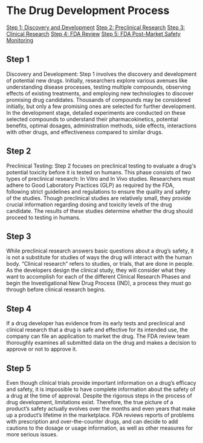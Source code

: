 ---
---
# The Drug Development Process

[Step 1: Discovery and Development](notes/fda_dddp_step1.mdx)
[Step 2: Preclinical Research](notes/fda_dddp_step2.mdx)
[Step 3: Clinical Research](notes/fda_dddp_step3.mdx)
[Step 4: FDA Review](notes/fda_dddp_step4.mdx)
[Step 5: FDA Post-Market Safety Monitoring](notes/fda_dddp_step5.mdx)

## Step 1

Discovery and Development: Step 1 involves the discovery and development of potential new drugs. Initially, researchers explore various avenues like understanding disease processes, testing multiple compounds, observing effects of existing treatments, and employing new technologies to discover promising drug candidates. Thousands of compounds may be considered initially, but only a few promising ones are selected for further development. In the development stage, detailed experiments are conducted on these selected compounds to understand their pharmacokinetics, potential benefits, optimal dosages, administration methods, side effects, interactions with other drugs, and effectiveness compared to similar drugs.

## Step 2

Preclinical Testing: Step 2 focuses on preclinical testing to evaluate a drug's potential toxicity before it is tested on humans. This phase consists of two types of preclinical research: In Vitro and In Vivo studies. Researchers must adhere to Good Laboratory Practices (GLP) as required by the FDA, following strict guidelines and regulations to ensure the quality and safety of the studies. Though preclinical studies are relatively small, they provide crucial information regarding dosing and toxicity levels of the drug candidate. The results of these studies determine whether the drug should proceed to testing in humans.

## Step 3

While preclinical research answers basic questions about a drug’s safety, it is not a substitute for studies of ways the drug will interact with the human body. “Clinical research” refers to studies, or trials, that are done in people. As the developers design the clinical study, they will consider what they want to accomplish for each of the different Clinical Research Phases and begin the Investigational New Drug Process (IND), a process they must go through before clinical research begins.

## Step 4

If a drug developer has evidence from its early tests and preclinical and clinical research that a drug is safe and effective for its intended use, the company can file an application to market the drug. The FDA review team thoroughly examines all submitted data on the drug and makes a decision to approve or not to approve it.

## Step 5

Even though clinical trials provide important information on a drug’s efficacy and safety, it is impossible to have complete information about the safety of a drug at the time of approval. Despite the rigorous steps in the process of drug development, limitations exist. Therefore, the true picture of a product’s safety actually evolves over the months and even years that make up a product’s lifetime in the marketplace. FDA reviews reports of problems with prescription and over-the-counter drugs, and can decide to add cautions to the dosage or usage information, as well as other measures for more serious issues.